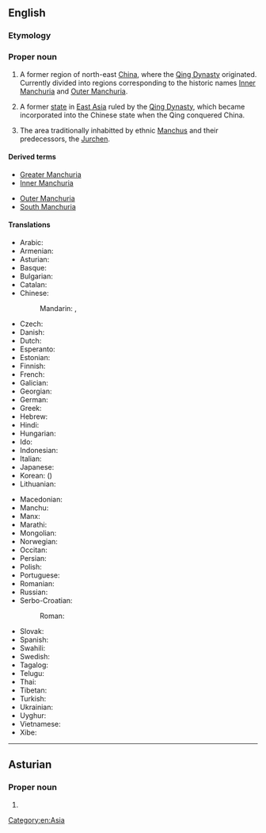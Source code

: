 {{also|Manchúria}}
==English==
{{wikipedia}}

===Etymology===
{{rfe|en|{{affix|en|Manchu|-ia}}, but whence the ''r''?}}

===Proper noun===
{{en-proper noun}}

# {{lb|en|historical}} A former region of north-east [[China]], where the [[Qing Dynasty]] originated. Currently divided into regions corresponding to the historic names [[Inner Manchuria]] and [[Outer Manchuria]].
# {{lb|en|historical}} A former [[state]] in [[East Asia]] ruled by the [[Qing Dynasty]], which became incorporated into the Chinese state when the Qing conquered China.
# The area traditionally inhabitted by ethnic [[Manchu]]s and their predecessors, the [[Jurchen]].

====Derived terms====
{{der-top}}
* [[Greater Manchuria]]
* [[Inner Manchuria]]
{{der-mid}}
* [[Outer Manchuria]]
* [[South Manchuria]]
{{der-bottom}}

====Translations====
{{trans-top|Manchuria}}
* Arabic: {{t|ar|مَنْشُورِيَا|f}}
* Armenian: {{t|hy|Մանջուրիա}}
* Asturian: {{t|ast|Manchuria|f}}
* Basque: {{t|eu|Mantxuria}}
* Bulgarian: {{t|bg|Манджу́рия|f}}
* Catalan: {{t|ca|Manxúria|f}}
* Chinese:
*: Mandarin: {{t+|cmn|滿洲|sc=Hani}}, {{t+|cmn|满洲|tr=Mǎnzhōu|sc=Hani}}
* Czech: {{t|cs|Mandžusko|n}}
* Danish: {{t|da|Manchuriet|n}}
* Dutch: {{t|nl|Mantsjoerije}}
* Esperanto: {{t|eo|Manĉurio}}
* Estonian: {{t|et|Mandžuuria}}
* Finnish: {{t+|fi|Mantšuria}}
* French: {{t+|fr|Mandchourie}}
* Galician: {{t|gl|Manchuria|f}}
* Georgian: {{t|ka|მანჯურია}}
* German: {{t|de|Mandschurei|n}}
* Greek: {{t|el|Μαντζουρία|f}}
* Hebrew: {{t|he|מנצ׳וריה|f|tr=manchuriya}}
* Hindi: {{t|hi|मंचूरिया}}
* Hungarian: {{t+|hu|Mandzsúria}}
* Ido: {{t+|io|Mandjuria}}
* Indonesian: {{t|id|Manchuria}}
* Italian: {{t+|it|Manciuria|f}}
* Japanese: {{t+|ja|満州|tr=まんしゅう, Manshū}}
* Korean: {{t|ko|^만주}} ({{t+|ko|滿洲|sc=Hani}})
* Lithuanian: {{t|lt|Mandžiūrija}}
{{trans-mid}}
* Macedonian: {{t|mk|Манџурија|f}}
* Manchu: {{t|mnc|ᠮᠠᠨᠵᡠ|tr=manju|sc=Mong}}
* Manx: {{t|gv|Mançhoor|f|alt=Yn Vançhoor}}
* Marathi: {{t|mr|मांचुरिया|sc=Deva}}
* Mongolian: {{t|mn|Манж|sc=Cyrl}}
* Norwegian: {{t|no|Mandsjuria}}
* Occitan: {{t|oc|Manchoria|f}}
* Persian: {{t+|fa|منچوری|tr=mančûri}}
* Polish: {{t+|pl|Mandżuria|f}}
* Portuguese: {{t+|pt|Manchúria|f}}
* Romanian: {{t|ro|Manciuria|f}}
* Russian: {{t+|ru|Маньчжу́рия|f}}
* Serbo-Croatian:
*: Roman: {{t+|sh|Mandžurija|f}}
* Slovak: {{t|sk|Mandžusko|n}}
* Spanish: {{t|es|Manchuria|f}}
* Swahili: {{t|sw|Manchuria}}
* Swedish: {{t+|sv|Manchuriet}}
* Tagalog: {{t|tl|Manchuria}}
* Telugu: {{t|te|మంచూరియా|sc=Telu}}
* Thai: {{t|th|แมนจูเรีย}}
* Tibetan: {{t-needed|bo}}
* Turkish: {{t|tr|Kuzeydoğu Çin}}
* Ukrainian: {{t|uk|Маньчжу́рія|f}}
* Uyghur: {{t|ug|مانجۇرىيە}}
* Vietnamese: {{t|vi|Mãn Châu}}
* Xibe: {{t-needed|sjo}}
{{trans-bottom}}

[[Category:en:Asia]]

----

==Asturian==

===Proper noun===
{{ast-proper noun|f}}

# {{l|en|Manchuria}}